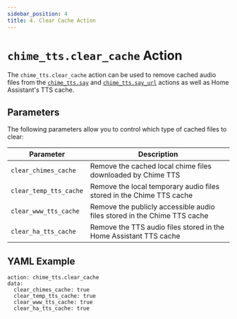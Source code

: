 ```yaml
---
sidebar_position: 4
title: 4. Clear Cache Action
---
```



# `chime_tts.clear_cache` Action

The `chime_tts.clear_cache` action can be used to remove cached audio files from the [`chime_tts.say`](/chime_tts/docs/documentation/actions/say-action) and [`chime_tts.say_url`](/chime_tts/docs/documentation/actions/say_url-action) actions as well as Home Assistant's TTS cache.

## Parameters
The following parameters allow you to control which type of cached files to clear:

| Parameter | Description |
|---|---|
| `clear_chimes_cache` | Remove the cached local chime files downloaded by Chime TTS |
| `clear_temp_tts_cache` | Remove the local temporary audio files stored in the Chime TTS cache |
| `clear_www_tts_cache` | Remove the publicly accessible audio files stored in the Chime TTS cache |
| `clear_ha_tts_cache` | Remove the TTS audio files stored in the Home Assistant TTS cache |


## YAML Example

```
action: chime_tts.clear_cache
data:
  clear_chimes_cache: true
  clear_temp_tts_cache: true
  clear_www_tts_cache: true
  clear_ha_tts_cache: true
```
